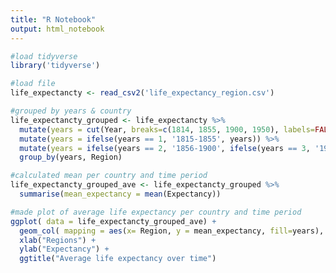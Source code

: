 ---
title: "R Notebook"
output: html_notebook
---

```{r}
#load tidyverse
library('tidyverse')
```

```{r}
#load file 
life_expectancty <- read_csv2('life_expectancy_region.csv')
```

```{r}
#grouped by years & country
life_expectancty_grouped <- life_expectancty %>%
  mutate(years = cut(Year, breaks=c(1814, 1855, 1900, 1950), labels=FALSE)) %>%
  mutate(years = ifelse(years == 1, '1815-1855', years)) %>%
  mutate(years = ifelse(years == 2, '1856-1900', ifelse(years == 3, '1901-1950', years)))%>%
  group_by(years, Region)
```

```{r}
#calculated mean per country and time period
life_expectancty_grouped_ave <- life_expectancty_grouped %>%
  summarise(mean_expectancy = mean(Expectancy))
```

```{r}
#made plot of average life expectancy per country and time period
ggplot( data = life_expectancty_grouped_ave) +
  geom_col( mapping = aes(x= Region, y = mean_expectancy, fill=years), position='dodge') +
  xlab("Regions") +
  ylab("Expectancy") +
  ggtitle("Average life expectancy over time")
```